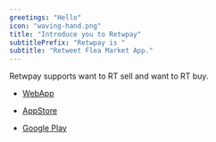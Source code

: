 ---
greetings: "Hello"
icon: "waving-hand.png"
title: "Introduce you to Retwpay"
subtitlePrefix: "Retwpay is "
subtitle: "Retweet Flea Market App."
---

Retwpay supports <Underlining color={Theme.colors.tertiary} hoverColor={Theme.colors.secondary}>want to RT sell</Underlining> and <Underlining color={Theme.colors.tertiary} hoverColor={Theme.colors.secondary}>want to RT buy</Underlining>.


- <a href="https://votepurchase.net/" target="_blank" rel="nofollow noopener noreferrer" aria-label="External Link"><Underlining color={Theme.colors.tertiary} hoverColor={Theme.colors.secondary}>WebApp</Underlining></a>


- <a href="https://apps.apple.com/jp/app/retwpay/id1505869896?mt=8" target="_blank" rel="nofollow noopener noreferrer" aria-label="External Link"><Underlining color={Theme.colors.tertiary} hoverColor={Theme.colors.secondary}>AppStore</Underlining></a>


- <a href="https://play.google.com/store/apps/details?id=net.votepurchase.retwpayapp" target="_blank" rel="nofollow noopener noreferrer" aria-label="External Link"><Underlining color={Theme.colors.tertiary} hoverColor={Theme.colors.secondary}>Google Play</Underlining></a>